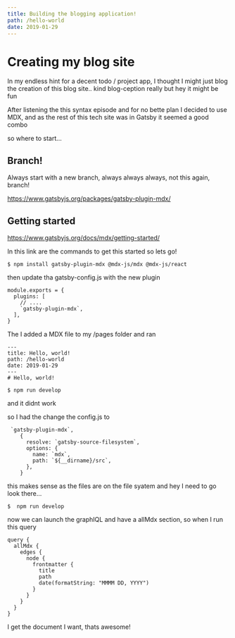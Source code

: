 ```yaml
---
title: Building the blogging application!
path: /hello-world
date: 2019-01-29
---
```


# Creating my blog site

In my endless hint for a decent todo / project app, I thought I might just blog the creation of this blog site.. kind blog-ception really but hey it might be fun

After listening the this syntax episode and for no bette plan I decided to use MDX, and as the rest of this tech site was in Gatsby it seemed a good combo

so where to start...

## Branch!

Always start with a new branch, always always always, not this again, branch!

https://www.gatsbyjs.org/packages/gatsby-plugin-mdx/

## Getting started

https://www.gatsbyjs.org/docs/mdx/getting-started/

In this link are the commands to get this started so lets go!

```
$ npm install gatsby-plugin-mdx @mdx-js/mdx @mdx-js/react
```

then update tha gatsby-config.js with the new plugin

```
module.exports = {
  plugins: [
    // ....
    `gatsby-plugin-mdx`,
  ],
}
```

The I added a MDX file to my /pages folder and ran

```
---
title: Hello, world!
path: /hello-world
date: 2019-01-29
---
# Hello, world!
```

```
$ npm run develop
```

and it didnt work

so I had the change the config.js to

```
 `gatsby-plugin-mdx`,
    {
      resolve: `gatsby-source-filesystem`,
      options: {
        name: `mdx`,
        path: `${__dirname}/src`,
      },
    }
```

this makes sense as the files are on the file syatem and hey I need to go look there...

```
$  npm run develop
```

now we can launch the graphIQL and have a allMdx section, so when I run this query

```
query {
  allMdx {
    edges {
      node {
        frontmatter {
          title
          path
          date(formatString: "MMMM DD, YYYY")
        }
      }
    }
  }
}
```

I get the document I want, thats awesome!
